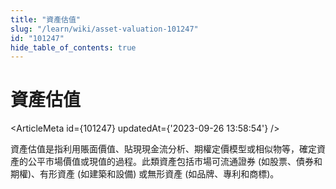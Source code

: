 ```yaml
---
title: "資產估值"
slug: "/learn/wiki/asset-valuation-101247"
id: "101247"
hide_table_of_contents: true
---
```



# 資產估值

<ArticleMeta id={101247} updatedAt={'2023-09-26 13:58:54'} />
<div className='border-solid border-b border-t-0 my-4 border-[var(--ifm-color-gray-300)]' />

資產估值是指利用賬面價值、貼現現金流分析、期權定價模型或相似物等，確定資產的公平市場價值或現值的過程。此類資產包括市場可流通證券 (如股票、債券和期權)、有形資產 (如建築和設備) 或無形資產 (如品牌、專利和商標)。
